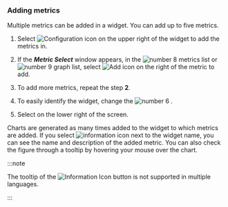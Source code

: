 ### Adding metrics

Multiple metrics can be added in a widget. You can add up to five metrics.

1. Select ![Configuration icon](/img/ico-setting.svg) on the upper right of the widget to add the metrics in.

2. If the **_Metric Select_** window appears, in the ![number 8](/img/number-08.png) metrics list or ![number 9](/img/ic-number-09.svg) graph list, select ![Add icon](/img/ico-add.svg) on the right of the metric to add.

3. To add more metrics, repeat the step **2**.

4. To easily identify the widget, change the ![number 6](/img/number-06.png) <Cmdname sid="title" className="uitext" />.

5. Select <Cmdname sid="save" className="uitext" /> on the lower right of the screen.

Charts are generated as many times added to the widget to which metrics are added. If you select ![information icon](/img/ic-info-circle.svg) next to the widget name, you can see the name and description of the added metric. You can also check the figure through a tooltip by hovering your mouse over the chart.

:::note

The tooltip of the ![Information Icon](/img/ic-info-circle.svg) button is not supported in multiple languages.

:::
